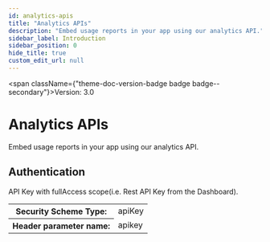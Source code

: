 ```yaml
---
id: analytics-apis
title: "Analytics APIs"
description: "Embed usage reports in your app using our analytics API."
sidebar_label: Introduction
sidebar_position: 0
hide_title: true
custom_edit_url: null
---
```



<span className={"theme-doc-version-badge badge badge--secondary"}>Version: 3.0</span>

# Analytics APIs



Embed usage reports in your app using our analytics API.

<div style={{"marginBottom":"2rem"}}><h2 id={"authentication"} style={{"marginBottom":"1rem"}}>Authentication</h2><SchemaTabs className={"openapi-tabs__security-schemes"}><TabItem label={"API Key: apiKey"} value={"apiKey"}>

API Key with fullAccess scope(i.e. Rest API Key from the Dashboard).

<div><table><tbody><tr><th>Security Scheme Type:</th><td>apiKey</td></tr><tr><th>Header parameter name:</th><td>apikey</td></tr></tbody></table></div></TabItem></SchemaTabs></div>